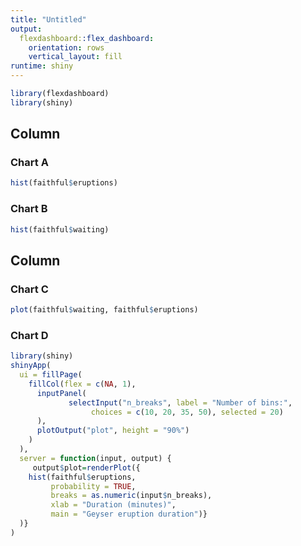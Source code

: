 ```yaml
---
title: "Untitled"
output: 
  flexdashboard::flex_dashboard:
    orientation: rows
    vertical_layout: fill
runtime: shiny
---
```


```r
library(flexdashboard)
library(shiny)
```

Column {data-width=900}
-----------------------------------------------------------------------

### Chart A

```r
hist(faithful$eruptions)
```

### Chart B

```r
hist(faithful$waiting)
```


Column {data-width=900}
-----------------------------------------------------------------------

### Chart C

```r
plot(faithful$waiting, faithful$eruptions)
```

### Chart D

```r
library(shiny)
shinyApp(
  ui = fillPage(
    fillCol(flex = c(NA, 1), 
      inputPanel(
             selectInput("n_breaks", label = "Number of bins:",
                  choices = c(10, 20, 35, 50), selected = 20)
      ),
      plotOutput("plot", height = "90%")
    )
  ),
  server = function(input, output) {
     output$plot=renderPlot({
    hist(faithful$eruptions, 
         probability = TRUE, 
         breaks = as.numeric(input$n_breaks),
         xlab = "Duration (minutes)", 
         main = "Geyser eruption duration")}
  )}
)
```

